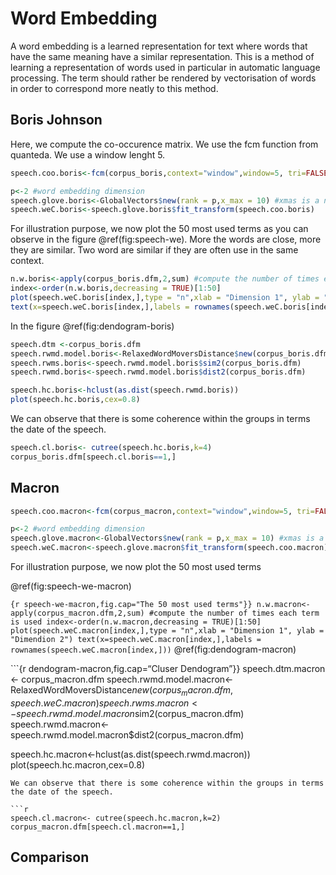 # Word Embedding

A word embedding is a learned representation for text where words that have the same meaning have a similar representation.
This is a method of learning a representation of words used in particular in automatic language processing. The term should rather be rendered by vectorisation of words in order to correspond more neatly to this method.

## Boris Johnson

Here, we compute the co-occurence matrix. We use the fcm function from quanteda. We use a window lenght 5. 

```r
speech.coo.boris<-fcm(corpus_boris,context="window",window=5, tri=FALSE)
```

```r
p<-2 #word embedding dimension
speech.glove.boris<-GlobalVectors$new(rank = p,x_max = 10) #xmas is a neede technical option
speech.weC.boris<-speech.glove.boris$fit_transform(speech.coo.boris)
```
For illustration purpose, we now plot the 50 most used terms as you can observe in the figure \@ref(fig:speech-we).
More the words are close, more they are similar. Two word are similar if they are often use in the same context.

```r
n.w.boris<-apply(corpus_boris.dfm,2,sum) #compute the number of times each term is used
index<-order(n.w.boris,decreasing = TRUE)[1:50]
plot(speech.weC.boris[index,],type = "n",xlab = "Dimension 1", ylab = "Dimendion 2")
text(x=speech.weC.boris[index,],labels = rownames(speech.weC.boris[index,]))
```

In the figure \@ref(fig:dendogram-boris)

```r
speech.dtm <-corpus_boris.dfm
speech.rwmd.model.boris<-RelaxedWordMoversDistance$new(corpus_boris.dfm,speech.weC.boris)
speech.rwms.boris<-speech.rwmd.model.boris$sim2(corpus_boris.dfm)
speech.rwmd.boris<-speech.rwmd.model.boris$dist2(corpus_boris.dfm)

speech.hc.boris<-hclust(as.dist(speech.rwmd.boris))
plot(speech.hc.boris,cex=0.8)
```

We can observe that there is some coherence within the groups in terms the date of the speech. 

```r
speech.cl.boris<- cutree(speech.hc.boris,k=4)
corpus_boris.dfm[speech.cl.boris==1,] 

```



## Macron

```r
speech.coo.macron<-fcm(corpus_macron,context="window",window=5, tri=FALSE)
```

```r
p<-2 #word embedding dimension
speech.glove.macron<-GlobalVectors$new(rank = p,x_max = 10) #xmas is a neede technical option
speech.weC.macron<-speech.glove.macron$fit_transform(speech.coo.macron)
```

For illustration purpose, we now plot the 50 most used terms

\@ref(fig:speech-we-macron)

```{r speech-we-macron,fig.cap="The 50 most used terms"}}
n.w.macron<-apply(corpus_macron.dfm,2,sum) #compute the number of times each term is used
index<-order(n.w.macron,decreasing = TRUE)[1:50]
plot(speech.weC.macron[index,],type = "n",xlab = "Dimension 1", ylab = "Dimendion 2")
text(x=speech.weC.macron[index,],labels = rownames(speech.weC.macron[index,]))
```
\@ref(fig:dendogram-macron)

```{r dendogram-macron,fig.cap="Cluser Dendogram"}}
speech.dtm.macron <- corpus_macron.dfm
speech.rwmd.model.macron<-RelaxedWordMoversDistance$new(corpus_macron.dfm,speech.weC.macron)
speech.rwms.macron<-speech.rwmd.model.macron$sim2(corpus_macron.dfm)
speech.rwmd.macron<-speech.rwmd.model.macron$dist2(corpus_macron.dfm)

speech.hc.macron<-hclust(as.dist(speech.rwmd.macron))
plot(speech.hc.macron,cex=0.8)
```
We can observe that there is some coherence within the groups in terms the date of the speech. 

```r
speech.cl.macron<- cutree(speech.hc.macron,k=2)
corpus_macron.dfm[speech.cl.macron==1,]
```

## Comparison


